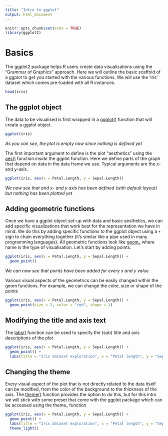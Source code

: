 ```yaml
---
title: "Intro to ggplot"
output: html_document
---
```


```r
knitr::opts_chunk$set(echo = TRUE)
library(ggplot2)
```

# Basics

The ggplot2 package helps R users create data visualizations using the "Grammar of Graphics" approach. Here we will outline the basic scaffold of a ggplot to get you started with the various functions. We will use the 'iris' dataset which comes pre-loaded with all R instances.

```r
head(iris)
```

## The ggplot object

The data to be visualised is first wrapped in a [ggplot()](https://ggplot2.tidyverse.org/reference/ggplot.html) function that will create a ggplot object.

```r
ggplot(iris)
```

*As you can see, the plot is empty now since nothing is defined yet*

The first important argument to define is the plot "aesthetics" using the [aes()](https://ggplot2.tidyverse.org/reference/aes.html) function *inside* the ggplot function. Here we define parts of the graph that depend on data in the data frame we use. Typical arguments are the x- and y-axis.
```r
ggplot(iris, aes(x = Petal.Length, y = Sepal.Length))
```

*We now see that and x- and y axis has been defined (with default layout) but nothing has been plotted yet*


## Adding geometric functions

Once we have a ggplot object set-up with data and basic aesthetics, we can add specific visualizations that work best for the representation we have in mind. We do this by adding specific functions to the ggplot object using a `+` sign to chain everything together (it's similar like a pipe used in many programming languages). All geometric functions look like [geom_<name>](https://ggplot2.tidyverse.org/reference/#layers) where name is the type of visualisation. Let's start by adding points.

```r
ggplot(iris, aes(x = Petal.Length, y = Sepal.Length)) + 
  geom_point()
```

*We can now see that points have been added for every x and y value*

Various visual aspects of the geometrics can be easily changed within the geom functions. For example, we can change the color, size or shape of the points

```r
ggplot(iris, aes(x = Petal.Length, y = Sepal.Length)) + 
  geom_point(size = 2, color = "red", shape = 3)
```

## Modifying the title and axis text

The [labs()](https://ggplot2.tidyverse.org/reference/labs.html) function can be used to specify the (sub) title and axis descriptions of the plot 

```r
ggplot(iris, aes(x = Petal.Length, y = Sepal.Length)) + 
  geom_point() +
  labs(title = "Iris dataset exploration", x = "Petal length", y = "Sepal length")
```

## Changing the theme

Every visual aspect of the plot that is not directly related to the data itself can be modified, from the color of the background to the thickness of the axis. The [theme()](https://ggplot2.tidyverse.org/reference/theme.html) function provides the option to do this, but for this intro we will stick with some preset that come with the ggplot package which can be accessed using the theme_<name> function

```r
ggplot(iris, aes(x = Petal.Length, y = Sepal.Length)) + 
  geom_point() +
  labs(title = "Iris dataset exploration", x = "Petal length", y = "Sepal length") +
  theme_light()
```